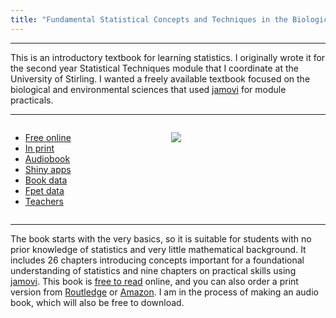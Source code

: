 ```yaml
---
title: "Fundamental Statistical Concepts and Techniques in the Biological and Environmental Sciences: With jamovi"
---
```


<hr>

This is an introductory textbook for learning statistics. 
I originally wrote it for the second year Statistical Techniques module that I coordinate at the University of Stirling.
I wanted a freely available textbook focused on the biological and environmental sciences that used [jamovi](https://www.jamovi.org/) for module practicals.

<hr>



:::: {style="display: grid; grid-template-columns: 1fr 1fr; grid-column-gap: 10px;"}

::: {}

- [Free online](https://bradduthie.github.io/stats/)
- [In print](https://www.amazon.com/Fundamental-Statistical-Techniques-Biological-Environmental-ebook/dp/B0DCG28BN8)
- [Audiobook](audiobook.html)
- [Shiny apps](https://bradduthie.github.io/stats/app)
- [Book data](https://osf.io/dxwyv)
- [Fpet data](petiolaris_data.html)
- [Teachers](stats_teaching.html)

:::

::: {}


![](img/cover.png)


:::

::::

<hr>

The book starts with the very basics, so it is suitable for students with no prior knowledge of statistics and very little mathematical background.
It includes 26 chapters introducing concepts important for a foundational understanding of statistics and nine chapters on practical skills using [jamovi](https://www.jamovi.org/).
This book is [free to read](https://bradduthie.github.io/stats/) online, and you can also order a print version from [Routledge](https://www.routledge.com/Fundamental-Statistical-Concepts-and-Techniques-in-the-Biological-and-Environmental-Sciences-With-jamovi/Duthie/p/book/9781032687186) or [Amazon](https://www.amazon.co.uk/Fundamental-Statistical-Techniques-Biological-Environmental/dp/1032692375).
I am in the process of making an audio book, which will also be free to download.


